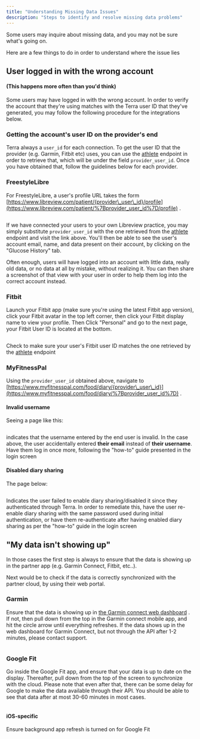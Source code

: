 ```yaml
---
title: "Understanding Missing Data Issues"
description: "Steps to identify and resolve missing data problems"
---
```

Some users may inquire about missing data, and you may not be sure what's going on.

Here are a few things to do in order to understand where the issue lies

## User logged in with the wrong account

#### (This happens more often than you'd think)

Some users may have logged in with the wrong account. In order to verify the account that they're using matches with the Terra user ID that they've generated, you may follow the following procedure for the integrations below.

### Getting the account's user ID on the provider's end

Terra always a `user_id` for each connection. To get the user ID that the provider (e.g. Garmin, Fitbit etc) uses, you can use the [athlete](/reference/get-athlete-data)
 endpoint in order to retrieve that, which will be under the field `provider_user_id`. Once you have obtained that, follow the guidelines below for each provider.

### FreestyleLibre

For FreestyleLibre, a user's profile URL takes the form [https://www.libreview.com/patient/{provider\_user\_id}/profile](https://www.libreview.com/patient/%7Bprovider_user_id%7D/profile)
.

<img className="block" src="images/files_readme_io/_754f37c_image.png" alt="" />

If we have connected your users to your own Libreview practice, you may simply substitute `provider_user_id` with the one retrieved from the [athlete](/reference/get-athlete-data)
 endpoint and visit the link above. You'll then be able to see the user's account email, name, and data present on their account, by clicking on the "Glucose History" tab.

Often enough, users will have logged into an account with little data, really old data, or no data at all by mistake, without realizing it. You can then share a screenshot of that view with your user in order to help them log into the correct account instead.

### Fitbit

Launch your Fitbit app (make sure you're using the latest Fitbit app version), click your Fitbit avatar in the top left corner, then click your Fitbit display name to view your profile. Then Click "Personal" and go to the next page, your Fitbit User ID is located at the bottom.

<img className="block" src="images/files_readme_io/_369b62f_image.png" alt="" />

Check to make sure your user's Fitbit user ID matches the one retrieved by the [athlete](/reference/get-athlete-data)
 endpoint

### MyFitnessPal

Using the `provider_user_id` obtained above, navigate to [https://www.myfitnesspal.com/food/diary/{provider\_user\_id}](https://www.myfitnesspal.com/food/diary/%7Bprovider_user_id%7D)
 .

#### Invalid username

Seeing a page like this:

<img className="block" src="images/files_readme_io/_b2e0cc6_image.png" alt="" />

indicates that the username entered by the end user is invalid. In the case above, the user accidentally entered **their email** instead of **their username**. Have them log in once more, following the "how-to" guide presented in the login screen

#### Disabled diary sharing

The page below:

<img className="block" src="images/files_readme_io/_9e78b18_image.png" alt="" />

Indicates the user failed to enable diary sharing/disabled it since they authenticated through Terra. In order to remediate this, have the user re-enable diary sharing with the same password used during initial authentication, or have them re-authenticate after having enabled diary sharing as per the "how-to" guide in the login screen

## "My data isn't showing up"

In those cases the first step is always to ensure that the data is showing up in the partner app (e.g. Garmin Connect, Fitbit, etc..).

Next would be to check if the data is correctly synchronized with the partner cloud, by using their web portal.

### Garmin

Ensure that the data is showing up in [the Garmin connect web dashboard](https://connect.garmin.com/modern/)
. If not, then pull down from the top in the Garmin connect mobile app, and hit the circle arrow until everything refreshes. If the data shows up in the web dashboard for Garmin Connect, but not through the API after 1-2 minutes, please contact support.

<img className="block" src="images/files_readme_io/_3efde45_ezgif.com_optimize.gif" alt="" />

### Google Fit

Go inside the Google Fit app, and ensure that your data is up to date on the display. Thereafter, pull down from the top of the screen to synchronize with the cloud. Please note that even after that, there can be some delay for Google to make the data available through their API. You should be able to see that data after at most 30-60 minutes in most cases.

<img className="block" src="images/files_readme_io/_28c7b76_RPReplay_Final1719407216_ezgif.com_optimize.gif" alt="" />

#### iOS-specific

Ensure background app refresh is turned on for Google Fit

<img className="block" src="images/files_readme_io/_27bfad6_RPReplay_Final1719410146_ezgif.com_optimize.gif" alt="" />

